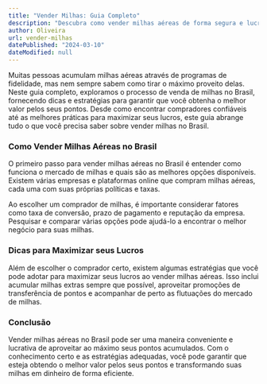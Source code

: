 ```yaml
---
title: "Vender Milhas: Guia Completo"
description: "Descubra como vender milhas aéreas de forma segura e lucrativa no mercado brasileiro, aproveitando ao máximo seus pontos acumulados."
author: Oliveira
url: vender-milhas
datePublished: "2024-03-10"
dateModified: null
---
```


Muitas pessoas acumulam milhas aéreas através de programas de fidelidade, mas nem sempre sabem como tirar o máximo proveito delas. Neste guia completo, exploramos o processo de venda de milhas no Brasil, fornecendo dicas e estratégias para garantir que você obtenha o melhor valor pelos seus pontos. Desde como encontrar compradores confiáveis até as melhores práticas para maximizar seus lucros, este guia abrange tudo o que você precisa saber sobre vender milhas no Brasil.

### Como Vender Milhas Aéreas no Brasil

O primeiro passo para vender milhas aéreas no Brasil é entender como funciona o mercado de milhas e quais são as melhores opções disponíveis. Existem várias empresas e plataformas online que compram milhas aéreas, cada uma com suas próprias políticas e taxas.

Ao escolher um comprador de milhas, é importante considerar fatores como taxa de conversão, prazo de pagamento e reputação da empresa. Pesquisar e comparar várias opções pode ajudá-lo a encontrar o melhor negócio para suas milhas.

### Dicas para Maximizar seus Lucros

Além de escolher o comprador certo, existem algumas estratégias que você pode adotar para maximizar seus lucros ao vender milhas aéreas. Isso inclui acumular milhas extras sempre que possível, aproveitar promoções de transferência de pontos e acompanhar de perto as flutuações do mercado de milhas.

### Conclusão

Vender milhas aéreas no Brasil pode ser uma maneira conveniente e lucrativa de aproveitar ao máximo seus pontos acumulados. Com o conhecimento certo e as estratégias adequadas, você pode garantir que esteja obtendo o melhor valor pelos seus pontos e transformando suas milhas em dinheiro de forma eficiente.
